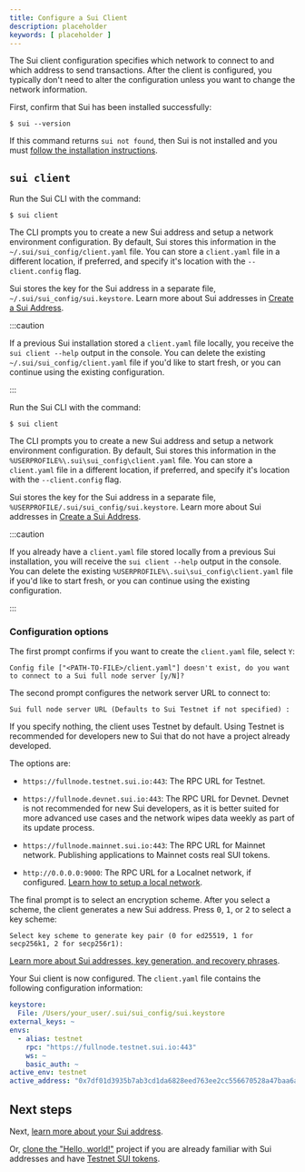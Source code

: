 ```yaml
---
title: Configure a Sui Client
description: placeholder
keywords: [ placeholder ]
---
```


The Sui client configuration specifies which network to connect to and which address to send transactions. After the client is configured, you typically don't need to alter the configuration unless you want to change the network information. 

<Tabs className="tabsHeadingCentered--small">
<TabItem value="prereq" label="Prerequisites">

First, confirm that Sui has been installed successfully:

```
$ sui --version
```

If this command returns `sui not found`, then Sui is not installed and you must [follow the installation instructions](/guides/developer/getting-started/sui-install.mdx).

</TabItem>
</Tabs>

## `sui client` 

<Tabs>

<TabItem label="macOS/Linux" value="macos-linux">

Run the Sui CLI with the command:

```
$ sui client
```

The CLI prompts you to create a new Sui address and setup a network environment configuration. By default, Sui stores this information in the `~/.sui/sui_config/client.yaml` file. You can store a `client.yaml` file in a different location, if preferred, and specify it's location with the `--client.config` flag. 

Sui stores the key for the Sui address in a separate file, `~/.sui/sui_config/sui.keystore`. Learn more about Sui addresses in [Create a Sui Address](/guides/developer/getting-started/get-address.mdx).

:::caution 

If a previous Sui installation stored a `client.yaml` file locally, you receive the `sui client --help` output in the console. You can delete the existing `~/.sui/sui_config/client.yaml` file if you'd like to start fresh, or you can continue using the existing configuration. 

:::

</TabItem>

<TabItem label="Windows" value="windows">

Run the Sui CLI with the command:

```
$ sui client
```

The CLI prompts you to create a new Sui address and setup a network environment configuration. By default, Sui stores this information in the `%USERPROFILE%\.sui\sui_config\client.yaml` file. You can store a `client.yaml` file in a different location, if preferred, and specify it's location with the `--client.config` flag. 

Sui stores the key for the Sui address in a separate file, `%USERPROFILE/.sui/sui_config/sui.keystore`. Learn more about Sui addresses in [Create a Sui Address](/guides/developer/getting-started/get-address.mdx).

:::caution

If you already have a `client.yaml` file stored locally from a previous Sui installation, you will receive the `sui client --help` output in the console. You can delete the existing `%USERPROFILE%\.sui\sui_config\client.yaml` file if you'd like to start fresh, or you can continue using the existing configuration. 

:::

</TabItem>
</Tabs>


### Configuration options

The first prompt confirms if you want to create the `client.yaml` file, select `Y`:

```
Config file ["<PATH-TO-FILE>/client.yaml"] doesn't exist, do you want to connect to a Sui full node server [y/N]?
```

The second prompt configures the network server URL to connect to:

```
Sui full node server URL (Defaults to Sui Testnet if not specified) :
```

If you specify nothing, the client uses Testnet by default. Using Testnet is recommended for developers new to Sui that do not have a project already developed. 

The options are:

- `https://fullnode.testnet.sui.io:443`: The RPC URL for Testnet.

- `https://fullnode.devnet.sui.io:443`: The RPC URL for Devnet. Devnet is not recommended for new Sui developers, as it is better suited for more advanced use cases and the network wipes data weekly as part of its update process.

- `https://fullnode.mainnet.sui.io:443`: The RPC URL for Mainnet network. Publishing applications to Mainnet costs real SUI tokens. 

- `http://0.0.0.0:9000`: The RPC URL for a Localnet network, if configured. [Learn how to setup a local network](/guides/developer/sui-101/local-network.mdx).

<ImportContent source="data-wipe.mdx" mode="snippet" />

The final prompt is to select an encryption scheme. After you select a scheme, the client generates a new Sui address. Press <kbd>0</kbd>, <kbd>1</kbd>, or <kbd>2</kbd> to select a key scheme:

```
Select key scheme to generate key pair (0 for ed25519, 1 for secp256k1, 2 for secp256r1):
```

<ImportContent source="crypto-schemes.mdx" mode="snippet" />

[Learn more about Sui addresses, key generation, and recovery phrases](/guides/developer/getting-started/get-address.mdx).

Your Sui client is now configured. The `client.yaml` file contains the following configuration information:

```yaml
keystore:
  File: /Users/your_user/.sui/sui_config/sui.keystore
external_keys: ~
envs:
  - alias: testnet
    rpc: "https://fullnode.testnet.sui.io:443"
    ws: ~
    basic_auth: ~
active_env: testnet
active_address: "0x7df01d3935b7ab3cd1da6828eed763ee2cc556670528a47baa6af8c251866e48"
```

## Next steps 

Next, [learn more about your Sui address](/guides/developer/getting-started/get-address.mdx).

Or, [clone the "Hello, world!"](/guides/developer/getting-started/hello-world.mdx) project if you are already familiar with Sui addresses and have [Testnet SUI tokens](/guides/developer/getting-started/get-coins.mdx).


